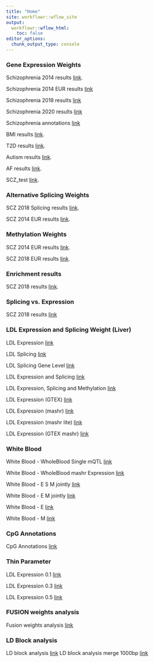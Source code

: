 ```yaml
---
title: "Home"
site: workflowr::wflow_site
output:
  workflowr::wflow_html:
    toc: false
editor_options:
  chunk_output_type: console
---
```


### Gene Expression Weights

Schizophrenia 2014 results [link](SCZ_results.html).

Schizophrenia 2014 EUR results [link](SCZ_2014_EUR_results.html)

Schizophrenia 2018 results [link](SCZ_2018_results.html)

Schizophrenia 2020 results [link](SCZ_2020_results.html)

Schizophrenia annotations [link](SCZ_Annotation_Analysis.html)

BMI results [link](BMI_results.html).

T2D results [link](T2D_results.html).

Autism results [link](Autism_results.html).

AF results [link](AF_results.html).

SCZ_test [link](SCZ_test.html).

### Alternative Splicing Weights

SCZ 2018 Splicing results [link](SCZ_2018_S_results.html).

SCZ 2014 EUR results [link](SCZ_2014_EUR_S_results.html).

### Methylation Weights

SCZ 2014 EUR results [link](SCZ_2014_EUR_ME.html).

SCZ 2018 EUR results [link](SCZ_2018_ME.html).

### Enrichment results

SCZ 2018 results [link](Enrichment_results.html).


### Splicing vs. Expression

SCZ 2018 results [link](SCZ_E_S_Analysis.html)

### LDL Expression and Splicing Weight (Liver)

LDL Expression [link](LDL_Liver.html)

LDL Splicing [link](LDL_Liver_S.html)

LDL Splicing Gene Level [link](LDL_Liver_S_gene_level.html)

LDL Expression and Splicing [link](LDL_Liver_E_S.html)

LDL Expression, Splicing and Methylation [link](LDL_Liver_E_S_M.html)

LDL Expression (GTEX) [link](LDL_Liver_GTEX.html)

LDL Expression (mashr) [link](LDL_Liver_mashr.html)

LDL Expression (mashr lite) [link](LDL_Liver_mashr_lite.html)

LDL Expression (GTEX mashr) [link](LDL_Liver_GTEX_mashr.html)

### White Blood

White Blood - WholeBlood Single mQTL [link](WhiteBlood_WholeBlood_M.html)

White Blood - WholeBlood mashr Expression [link](WhiteBlood_WholeBlood_E.html)

White Blood - E S M jointly [link](WhiteBlood_WholeBlood_E_S_M.html)

White Blood - E M jointly [link](WhiteBlood_WholeBlood_E_M.html)

White Blood - E [link](WhiteBlood_WholeBlood_E.html)

White Blood - M [link](WhiteBlood_WholeBlood_M.html)

### CpG Annotations

CpG Annotations [link](CpG_analysis.html)

### Thin Parameter

LDL Expression 0.1 [link](LDL_Liver.html)

LDL Expression 0.3 [link](LDL_Liver_03.html)

LDL Expression 0.5 [link](LDL_Liver_05.html)


### FUSION weights analysis

Fusion weights analysis [link](fusion_weights_analysis.html)

### LD Block analysis

LD block analysis [link](LD_block_analysis.html)
LD block analysis merge 1000bp [link](LD_block_analysis_merge1000bp.html)